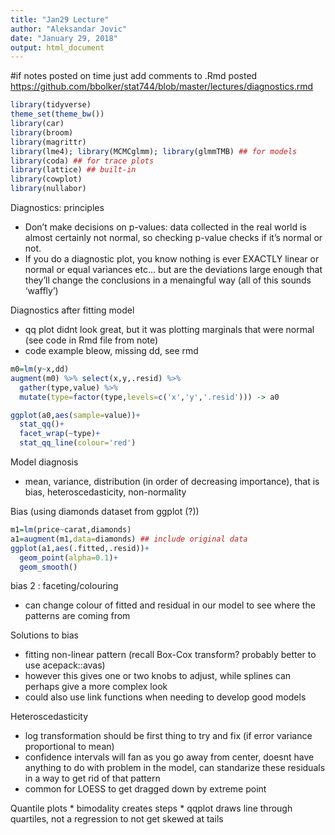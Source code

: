 ```yaml
---
title: "Jan29 Lecture"
author: "Aleksandar Jovic"
date: "January 29, 2018"
output: html_document
---
```


#if notes posted on time just add comments to .Rmd posted
<https://github.com/bbolker/stat744/blob/master/lectures/diagnostics.rmd>

```r
library(tidyverse)
theme_set(theme_bw())
library(car)
library(broom)
library(magrittr)
library(lme4); library(MCMCglmm); library(glmmTMB) ## for models
library(coda) ## for trace plots
library(lattice) ## built-in
library(cowplot)
library(nullabor)
```
Diagnostics: principles

* Don't make decisions on p-values: data collected in the real world is almost certainly not normal, so checking p-value checks if it's normal or not.
* If you do a diagnostic plot, you know nothing is ever EXACTLY linear or normal or equal variances etc... but are the deviations large enough that they'll change the conclusions in a menaingful way (all of this sounds 'waffly')

Diagnostics after fitting model

* qq plot didnt look great, but it was plotting marginals that were normal (see code in Rmd file from note)
* code example bleow, missing dd, see rmd

```r
m0=lm(y~x,dd)
augment(m0) %>% select(x,y,.resid) %>%
  gather(type,value) %>%
  mutate(type=factor(type,levels=c('x','y','.resid'))) -> a0

ggplot(a0,aes(sample=value))+
  stat_qq()+
  facet_wrap(~type)+
  stat_qq_line(colour='red')
```

Model diagnosis

* mean, variance, distribution (in order of decreasing importance), that is bias, heteroscedasticity, non-normality


Bias (using diamonds dataset from ggplot (?))

```r
m1=lm(price~carat,diamonds)
a1=augment(m1,data=diamonds) ## include original data
ggplot(a1,aes(.fitted,.resid))+
  geom_point(alpha=0.1)+
  geom_smooth()
```

bias 2 : faceting/colouring

* can change colour of fitted and residual in our model to see where the patterns are coming from

Solutions to bias

* fitting non-linear pattern (recall Box-Cox transform? probably better to use acepack::avas)
* however this gives one or two knobs to adjust, while splines can perhaps give a more complex look
* could also use link functions when needing to develop good models

Heteroscedasticity

* log transformation should be first thing to try and fix (if error variance proportional to mean)
* confidence intervals will fan as you go away from center, doesnt have anything to do with problem in the model, can standarize these residuals in a way to get rid of that pattern
* common for LOESS to get dragged down by extreme point

Quantile plots
* bimodality creates steps
* qqplot draws line through quartiles, not a regression to not get skewed at tails

